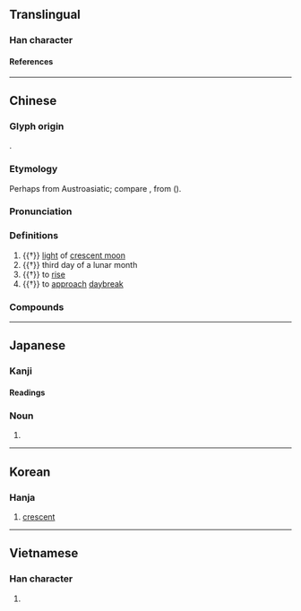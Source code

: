 {{character info/new}}
{{also|胐}}
==Translingual==

===Han character===
{{Han char|rn=74|rad=月|as=05|sn=9|four=72272|canj=BUU|ids=⿰月出}}

====References====
{{Han ref|kx=0505.080|dkj=14351|dj=0883.200|hdz=32065.010|uh=670F}}

----

==Chinese==
{{zh-forms}}

===Glyph origin===
{{Han etym}}
{{Han compound|月|出|ls=psc|c1=s|c2=p|t1=moon}}.

===Etymology===
Perhaps from Austroasiatic; compare {{cog|km|ពន្លូត||to enlarge; to augment|lit=to cause to appear; to grow}}, from {{m|km|លូត||to sprout; to grow; to become longer}} ({{zh-ref|Schuessler, 2007}}).

===Pronunciation===
{{zh-pron
|m=fěi,pèi,1nb=standard in Mainland and Taiwan,2nb=variant
|c=fei2
|mc=y
|oc=y
|cat=n,v
}}

===Definitions===
{{zh-hanzi}}

# {{†}} [[light]] of [[crescent moon]]
# {{†}} third day of a lunar month
# {{†}} {{lb|zh|of the moon|a star}} to [[rise]]
# {{†}} to [[approach]] [[daybreak]]

===Compounds===
{{zh-der|朏朏|朏明|朏魄|朏朒}}

----

==Japanese==

===Kanji===
{{ja-kanji|grade=|rs=月05}}

====Readings====
{{ja-readings
|goon=ひ
|kanon=ひ
|on=おつ, はい
|kun=みかづき-
}}

{{attn|ja|on also はい, ほつ?}}
{{attn|ja|kun also くら-い, おろ-か?}}

===Noun===
{{ja-kanjitab|yomi=k|みかづき|r=y}}
{{ja-noun|みかづき}}

# {{rarespell|lang=ja|三日月||[[crescent moon]]}}

----

==Korean==

===Hanja===
{{ko-hanja|hangeul=비|rv=bi|mr=pi}}

# [[crescent]]

----

==Vietnamese==

===Han character===
{{vi-readings|rs=月05|hanviet=xoét}}

# {{defn|lang=vi|sort=月05}}